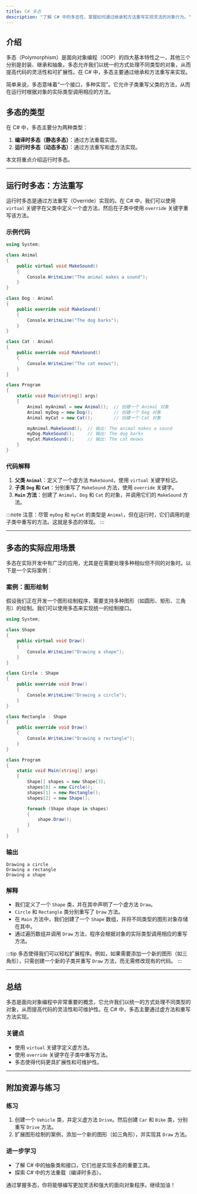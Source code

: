 ```yaml
---
title: C# 多态
description: "了解 C# 中的多态性，掌握如何通过继承和方法重写实现灵活的对象行为。"
---
```


## 介绍

多态（Polymorphism）是面向对象编程（OOP）的四大基本特性之一，其他三个分别是封装、继承和抽象。多态允许我们以统一的方式处理不同类型的对象，从而提高代码的灵活性和可扩展性。在 C# 中，多态主要通过继承和方法重写来实现。

简单来说，多态意味着“一个接口，多种实现”。它允许子类重写父类的方法，从而在运行时根据对象的实际类型调用相应的方法。

## 多态的类型

在 C# 中，多态主要分为两种类型：

1. **编译时多态（静态多态）**：通过方法重载实现。
2. **运行时多态（动态多态）**：通过方法重写和虚方法实现。

本文将重点介绍运行时多态。

---

## 运行时多态：方法重写

运行时多态是通过方法重写（Override）实现的。在 C# 中，我们可以使用 `virtual` 关键字在父类中定义一个虚方法，然后在子类中使用 `override` 关键字重写该方法。

### 示例代码

```csharp
using System;

class Animal
{
    public virtual void MakeSound()
    {
        Console.WriteLine("The animal makes a sound");
    }
}

class Dog : Animal
{
    public override void MakeSound()
    {
        Console.WriteLine("The dog barks");
    }
}

class Cat : Animal
{
    public override void MakeSound()
    {
        Console.WriteLine("The cat meows");
    }
}

class Program
{
    static void Main(string[] args)
    {
        Animal myAnimal = new Animal();  // 创建一个 Animal 对象
        Animal myDog = new Dog();        // 创建一个 Dog 对象
        Animal myCat = new Cat();        // 创建一个 Cat 对象

        myAnimal.MakeSound();  // 输出: The animal makes a sound
        myDog.MakeSound();     // 输出: The dog barks
        myCat.MakeSound();     // 输出: The cat meows
    }
}
```

### 代码解释

1. **父类 `Animal`**：定义了一个虚方法 `MakeSound`，使用 `virtual` 关键字标记。
2. **子类 `Dog` 和 `Cat`**：分别重写了 `MakeSound` 方法，使用 `override` 关键字。
3. **`Main` 方法**：创建了 `Animal`、`Dog` 和 `Cat` 的对象，并调用它们的 `MakeSound` 方法。

:::note
注意：尽管 `myDog` 和 `myCat` 的类型是 `Animal`，但在运行时，它们调用的是子类中重写的方法。这就是多态的体现。
:::

---

## 多态的实际应用场景

多态在实际开发中有广泛的应用，尤其是在需要处理多种相似但不同的对象时。以下是一个实际案例：

### 案例：图形绘制

假设我们正在开发一个图形绘制程序，需要支持多种图形（如圆形、矩形、三角形）的绘制。我们可以使用多态来实现统一的绘制接口。

```csharp
using System;

class Shape
{
    public virtual void Draw()
    {
        Console.WriteLine("Drawing a shape");
    }
}

class Circle : Shape
{
    public override void Draw()
    {
        Console.WriteLine("Drawing a circle");
    }
}

class Rectangle : Shape
{
    public override void Draw()
    {
        Console.WriteLine("Drawing a rectangle");
    }
}

class Program
{
    static void Main(string[] args)
    {
        Shape[] shapes = new Shape[3];
        shapes[0] = new Circle();
        shapes[1] = new Rectangle();
        shapes[2] = new Shape();

        foreach (Shape shape in shapes)
        {
            shape.Draw();
        }
    }
}
```

### 输出

```
Drawing a circle
Drawing a rectangle
Drawing a shape
```

### 解释

- 我们定义了一个 `Shape` 类，并在其中声明了一个虚方法 `Draw`。
- `Circle` 和 `Rectangle` 类分别重写了 `Draw` 方法。
- 在 `Main` 方法中，我们创建了一个 `Shape` 数组，并将不同类型的图形对象存储在其中。
- 通过遍历数组并调用 `Draw` 方法，程序会根据对象的实际类型调用相应的重写方法。

:::tip
多态使得我们可以轻松扩展程序。例如，如果需要添加一个新的图形（如三角形），只需创建一个新的子类并重写 `Draw` 方法，而无需修改现有的代码。
:::

---

## 总结

多态是面向对象编程中非常重要的概念，它允许我们以统一的方式处理不同类型的对象，从而提高代码的灵活性和可维护性。在 C# 中，多态主要通过虚方法和重写方法实现。

### 关键点

- 使用 `virtual` 关键字定义虚方法。
- 使用 `override` 关键字在子类中重写方法。
- 多态使得代码更具扩展性和可维护性。

---

## 附加资源与练习

### 练习

1. 创建一个 `Vehicle` 类，并定义虚方法 `Drive`。然后创建 `Car` 和 `Bike` 类，分别重写 `Drive` 方法。
2. 扩展图形绘制的案例，添加一个新的图形（如三角形），并实现其 `Draw` 方法。

### 进一步学习

- 了解 C# 中的抽象类和接口，它们也是实现多态的重要工具。
- 探索 C# 中的方法重载（编译时多态）。

通过掌握多态，你将能够编写更加灵活和强大的面向对象程序。继续加油！